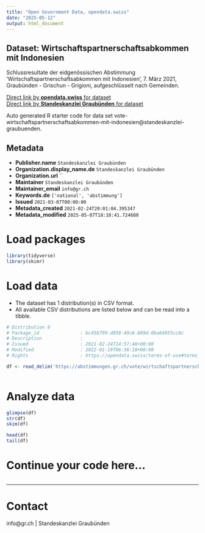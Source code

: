 ```yaml
---
title: "Open Government Data, opendata.swiss"
date: "2025-05-12"
output: html_document
---
```


## Dataset: Wirtschaftspartnerschaftsabkommen mit Indonesien

Schlussresultate der eidgenössischen Abstimmung 'Wirtschaftspartnerschaftsabkommen mit Indonesien', 7. März 2021, Graubünden - Grischun - Grigioni, aufgeschlüsselt nach Gemeinden.

[Direct link by **opendata.swiss** for dataset](https://opendata.swiss/de/dataset/wirtschaftspartnerschaftsabkommen-mit-indonesien)<br>
[Direct link by **Standeskanzlei Graubünden** for dataset](https://abstimmungen.gr.ch/vote/wirtschaftspartnerschaftsabkommen-mit-indonesien/data)

Auto generated R starter code for data set vote-wirtschaftspartnerschaftsabkommen-mit-indonesien@standeskanzlei-graubuenden.

## Metadata

- **Publisher.name** `Standeskanzlei Graubünden`
- **Organization.display_name.de** `Standeskanzlei Graubünden`
- **Organization.url** ``
- **Maintainer** `Standeskanzlei Graubünden`
- **Maintainer_email** `info@gr.ch`
- **Keywords.de** `['national', 'abstimmung']`
- **Issued** `2021-03-07T00:00:00`
- **Metadata_created** `2021-02-24T20:01:04.395347`
- **Metadata_modified** `2025-05-07T18:10:41.724680`


# Load packages

```r

library(tidyverse)
library(skimr)

```

# Load data

-   The dataset has 1 distribution(s) in CSV format.
-   All available CSV distributions are listed below and can be read into a tibble.

```r

# Distribution 0
# Package_id               : bc45b799-d858-49c6-889d-0ba64955cc8c
# Description              : 
# Issued                   : 2021-02-24T14:57:48+00:00
# Modified                 : 2022-01-19T06:36:18+00:00
# Rights                   : https://opendata.swiss/terms-of-use#terms_by

df <- read_delim('https://abstimmungen.gr.ch/vote/wirtschaftspartnerschaftsabkommen-mit-indonesien/data-csv')



```

# Analyze data

```r

glimpse(df)
str(df)
skim(df)

head(df)
tail(df)

```

# Continue your code here...

```r

```

------------------------------------------------------------------------

# Contact

info@gr.ch | Standeskanzlei Graubünden
